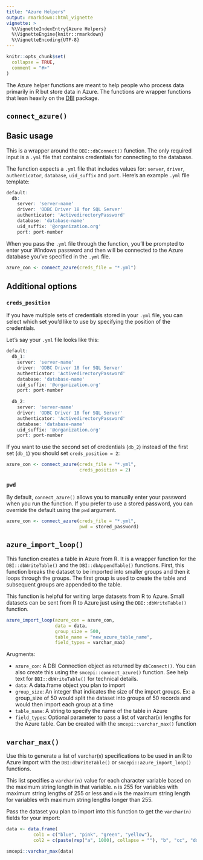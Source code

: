 ```yaml
---
title: "Azure Helpers"
output: rmarkdown::html_vignette
vignette: >
  %\VignetteIndexEntry{Azure Helpers}
  %\VignetteEngine{knitr::rmarkdown}
  %\VignetteEncoding{UTF-8}
---
```


```r
knitr::opts_chunk$set(
  collapse = TRUE,
  comment = "#>"
)
```

The Azure helper functions are meant to help people who process data primarily in R but store data in Azure. The functions are wrapper functions that lean heavily on the [DBI](https://dbi.r-dbi.org/) package. 

## `connect_azure()`

## Basic usage

This is a wrapper around the `DBI::dbConnect()` function. The only required input is a `.yml` file that contains credentials for connecting to the database. 

The function expects a `.yml` file that includes values for: `server`, `driver`, `authenticator`, `database`, `uid_suffix` and `port`. Here's an example `.yml` file template:

```r
default:
  db:
    server: 'server-name'
    driver: 'ODBC Driver 18 for SQL Server'
    authenticator: 'ActivedirectoryPassword'
    database: 'database-name'
    uid_suffix: '@organization.org'
    port: port-number
```

When you pass the `.yml` file through the function, you'll be prompted to enter your Windows password and then will be connected to the Azure database you've specified in the `.yml` file.

```r
azure_con <- connect_azure(creds_file = "*.yml")
```

## Additional options
### `creds_position`

If you have multiple sets of credentials stored in your `.yml` file, you can select which set you'd like to use by specifying the position of the credentials.

Let's say your `.yml` file looks like this:

```r
default:
  db_1:
    server: 'server-name'
    driver: 'ODBC Driver 18 for SQL Server'
    authenticator: 'ActivedirectoryPassword'
    database: 'database-name'
    uid_suffix: '@organization.org'
    port: port-number
  
  db_2:
    server: 'server-name'
    driver: 'ODBC Driver 18 for SQL Server'
    authenticator: 'ActivedirectoryPassword'
    database: 'database-name'
    uid_suffix: '@organization.org'
    port: port-number
```

If you want to use the second set of credentials (`db_2`) instead of the first set (`db_1`) you should set `creds_position = 2`:

```r
azure_con <- connect_azure(creds_file = "*.yml",
                           creds_position = 2)
```

### `pwd`

By default, `connect_azure()` allows you to manually enter your password when you run the function. If you prefer to use a stored password, you can override the default using the `pwd` argument.

```r
azure_con <- connect_azure(creds_file = "*.yml",
                           pwd = stored_password)
```

## `azure_import_loop()`

This function creates a table in Azure from R. It is a wrapper function for the `DBI::dbWriteTable()` and the `DBI::dbAppendTable()` functions. First, this function breaks the dataset to be imported into smaller groups and then it loops through the groups. The first group is used to create the table and subsequent groups are appended to the table.

This function is helpful for writing large datasets from R to Azure. Small datasets can be sent from R to Azure just using the `DBI::dbWriteTable()` function.

```r
azure_import_loop(azure_con = azure_con,
                  data = data,
                  group_size = 500,
                  table_name = "new_azure_table_name",
                  field_types = varchar_max)
```

Arugments:

* `azure_con`: A DBI Connection object as returned by `dbConnect()`. You can also create this using the `smcepi::connect_azure()` function. See help text for `DBI::dbWriteTable()` for technical details. 
* `data`: A data.frame object you plan to import
* `group_size`: An integer that indicates the size of the import groups. Ex: a group_size of 50 would split the dataset into groups of 50 records and would then import each group at a time
* `table_name`: A string to specify the name of the table in Azure
* `field_types`: Optional parameter to pass a list of varchar(`n`) lengths for the Azure table. Can be created with the `smcepi::varchar_max()` function

## `varchar_max()`

Use this to generate a list of varchar(`n`) specifications to be used in an R to Azure import with the `DBI:dbWriteTable()` or `smcepi::azure_import_loop()` functions. 

This list specifies a `varchar(n)` value for each character variable based on the maximum string length in that variable. `n` is 255 for variables with maximum string lengths of 255 or less and `n` is the maximum string length for variables with maximum string lengths longer than 255.

Pass the dataset you plan to import into this function to get the `varchar(n)` fields for your import:

```r
data <- data.frame(
          col1 = c("blue", "pink", "green", "yellow"),
          col2 = c(paste(rep("a", 1000), collapse = ""), "b", "cc", "ddd"))

smcepi::varchar_max(data)
```

